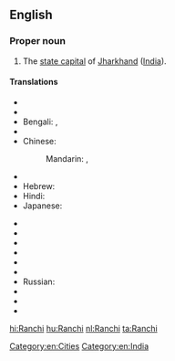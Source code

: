 ==English==
{{wikipedia}}

===Proper noun===
{{en-proper noun}}

# The [[state capital]] of [[Jharkhand]] ([[India]]).

====Translations====
{{trans-top|capital of Jharkhand, India}}
* {{trreq|Arabic}}
* {{trreq|Assamese}}
* Bengali: {{t-|bn|রাঁচি|sc=Beng}}, {{t-|bn|রাঁচী|sc=Beng}}
* {{trreq|Chhattisgarhi}}
* Chinese:
*: Mandarin: {{t|cmn|蘭契|sc=Hani}},  {{t|cmn|兰契|tr=Lánqì|sc=Hani}}
* {{trreq|Gujarati}}
* Hebrew: {{t-|he|ראנצ'י}}
* Hindi: {{t+|hi|राँची|tr=rām̐cī}}
* Japanese: {{t-|ja|ラーンチー|tr=Rānchī}}
{{trans-mid}}
* {{trreq|Kannada}}
* {{trreq|Korean}}
* {{trreq|Malayalam}}
* {{trreq|Marathi}}
* {{trreq|Oriya}}
* {{trreq|Punjabi}}
* Russian: {{t-|ru|Ранчи|m|tr=Ranči}}
* {{trreq|Santali}}
* {{trreq|Tamil}}
* {{trreq|Telugu}}
{{trans-bottom}}

[[Category:en:Cities]]
[[Category:en:India]]

[[hi:Ranchi]]
[[hu:Ranchi]]
[[nl:Ranchi]]
[[ta:Ranchi]]